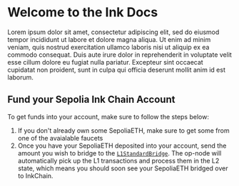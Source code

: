 # Welcome to the Ink Docs

Lorem ipsum dolor sit amet, consectetur adipiscing elit, sed do eiusmod tempor incididunt ut labore et dolore magna aliqua. Ut enim ad minim veniam, quis nostrud exercitation ullamco laboris nisi ut aliquip ex ea commodo consequat. Duis aute irure dolor in reprehenderit in voluptate velit esse cillum dolore eu fugiat nulla pariatur. Excepteur sint occaecat cupidatat non proident, sunt in culpa qui officia deserunt mollit anim id est laborum.

## Fund your Sepolia Ink Chain Account

To get funds into your account, make sure to follow the steps below:

1. If you don't already own some SepoliaETH, make sure to get some from one of the avaialable faucets
2. Once you have your SepoliaETH deposited into your account, send the amount you wish to bridge to the [`L1StandardBridge`](https://sepolia.etherscan.io/address/0xC0d337f71aD19a8f17a1b297cDb3a86c5EEf9Eec). The op-node will automatically pick up the L1 transactions and process them in the L2 state, which means you should soon see your SepoliaETH bridged over to InkChain.
